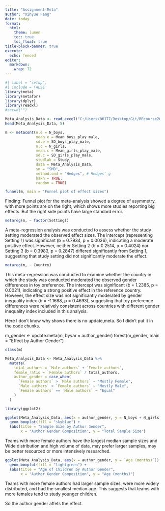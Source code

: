 ```yaml
---
title: "Assignment-Meta"
author: "Xinyue Fang"
date: today
format:  
  html:
    theme: lumen
    toc: true
    toc_float: true
title-block-banner: true
execute:
  echo: fenced
editor: 
  markdown: 
    wrap: 72
---
```



```r
#| label = "setup",
#| include = FALSE
library(meta)
library(metafor)
library(dplyr)
library(readxl)
#setwd("")
```

```r
Meta_Analysis_Data <- read_excel("C:/Users/86177/Desktop/Git/RRcourse2025/11. Metaanalysis/data/metaanalysis_data.xlsx")
head(Meta_Analysis_Data, 5)
```

```r
m <- metacont(n.e = N_boys,
              mean.e = Mean_boys_play_male,
              sd.e = SD_boys_play_male,
              n.c = N_girls,
              mean.c = Mean_girls_play_male,
              sd.c = SD_girls_play_male,
              studlab = Study, 
              data = Meta_Analysis_Data,
              sm = "SMD", 
              method.smd = "Hedges", # Hedges' g
              hakn = TRUE,
              random = TRUE) 

```

```r
funnel(m, main = "Funnel plot of effect sizes")

```

Finding: Funnel plot for the meta-analysis showed a degree of asymmetry, with more points are on the right, which shows more studies reporting big effects. But the right side points have large standard error.

```r
metareg(m, ~ factor(Setting))


```

A meta-regression analysis was conducted to assess whether the study setting moderated the observed effect sizes. The intercept (representing Setting 1) was significant (b = 0.7934, p = 0.0036), indicating a moderate positive effect. However, neither Setting 2 (b = 0.2514, p = 0.4024) nor Setting 3 (b = 0.3983, p = 0.2847) differed significantly from Setting 1, suggesting that study setting did not significantly moderate the effect.

```r
metareg(m, ~ Country)


```

This meta-regression was conducted to examine whether the country in which the study was conducted moderated the observed gender differences in toy preference. The intercept was significant (b = 1.2385, p = 0.0021), indicating a strong positive effect in the reference country. However, the effect size was not significantly moderated by gender inequality index (b = -1.1688, p = 0.4693), suggesting that toy preference differences were relatively consistent across countries with different gender inequality index included in this analysis.

Here I don't know why shows there is no update,meta. So I didn't put it in the code chunks.

m_gender <- update.meta(m, byvar = author_gender)
forest(m_gender, main = "Effect by Author Gender")


```r
class(m)


```


```r
Meta_Analysis_Data <- Meta_Analysis_Data %>%
  mutate(
    total_authors = `Male authors` + `Female authors`,
    female_ratio = `Female authors` / total_authors,
    author_gender = case_when(
      `Female authors` > `Male authors` ~ "Mostly Female",
      `Male authors` > `Female authors` ~ "Mostly Male",
      `Female authors` == `Male authors` ~ "Equal"
    )
  )

```

```r
library(ggplot2)

ggplot(Meta_Analysis_Data, aes(x = author_gender, y = N_boys + N_girls)) +
  geom_boxplot(fill = "skyblue") +
  labs(title = "Sample Size by Author Gender",
       x = "Author Gender Composition", y = "Total Sample Size")


```

Teams with more female authors have the largest median sample sizes and Wide distribution and high volume of data, may prefer larger samples, may be better resourced or more intensively researched.

```r
ggplot(Meta_Analysis_Data, aes(x = author_gender, y = `Age (months)`)) +
  geom_boxplot(fill = "lightgreen") +
  labs(title = "Age of Children by Author Gender",
       x = "Author Gender Composition", y = "Age (months)")

```

Teams with more female authors had larger sample sizes, were more widely distributed, and had the smallest median age. This suggests that teams with more females tend to study younger children.

So the author gender affets the effect.
